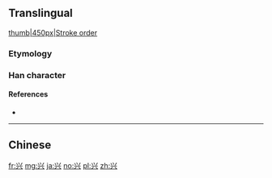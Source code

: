 {{also|興}}

==Translingual==
[[image:兴-bw.png|thumb|450px|Stroke order]]

===Etymology===
{{Han simp|興}}

===Han character===
{{Han char|rn=12|rad=八|as=04|sn=6|four=|canj=FMC|ids=⿳}}

====References====
* {{Han ref|kx=0127.091|hdz=10243.050|uh=5174|ud=20852}}

----

==Chinese==
{{zh-see|興}}

[[fr:兴]]
[[mg:兴]]
[[ja:兴]]
[[no:兴]]
[[pl:兴]]
[[zh:兴]]